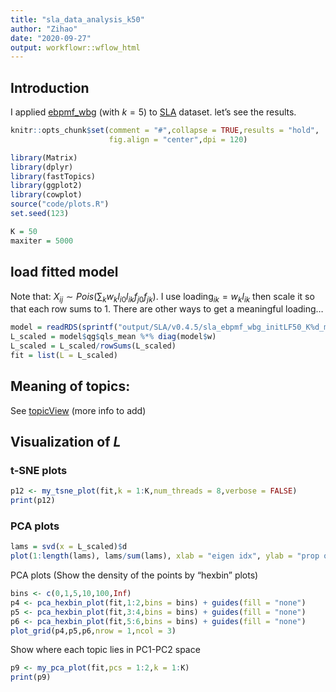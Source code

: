 ```yaml
---
title: "sla_data_analysis_k50"
author: "Zihao"
date: "2020-09-27"
output: workflowr::wflow_html
---
```


## Introduction
I  applied [ebpmf_wbg](https://github.com/stephenslab/ebpmf.alpha/blob/master/R/ebpmf_wbg.R) (with $k = 5$) to [SLA](https://zihao12.github.io/ebpmf_data_analysis/data_preprocessing_sla) dataset. let's see the results.

```r
knitr::opts_chunk$set(comment = "#",collapse = TRUE,results = "hold",
                      fig.align = "center",dpi = 120)
```

```r
library(Matrix)
library(dplyr)
library(fastTopics)
library(ggplot2)
library(cowplot)
source("code/plots.R")
set.seed(123)

K = 50
maxiter = 5000
```


## load fitted model
Note that: $X_{ij} \sim  Pois(\sum_k w_k l_{i0} l_{ik} f_{j0} f_{jk})$. I use $\text{loading}_{ik} = w_k l_{ik}$ then scale it so that each row sums to 1. There are other ways to get a meaningful loading...
```r
model = readRDS(sprintf("output/SLA/v0.4.5/sla_ebpmf_wbg_initLF50_K%d_maxiter%d.Rds", K, maxiter))
L_scaled = model$qg$qls_mean %*% diag(model$w)
L_scaled = L_scaled/rowSums(L_scaled)
fit = list(L = L_scaled)
```

## Meaning of topics:
See [topicView](https://zihao12.shinyapps.io/topicview-app/) (more info to add)

## Visualization of $L$ {.tabset}

### t-SNE plots
```r
p12 <- my_tsne_plot(fit,k = 1:K,num_threads = 8,verbose = FALSE)
print(p12)
```



### PCA plots
```r
lams = svd(x = L_scaled)$d
plot(1:length(lams), lams/sum(lams), xlab = "eigen idx", ylab = "prop of variance explained")
```


<!-- ```{r clustering-1, fig.width=8, fig.height=2.5} -->
<!-- p1 <- basic_pca_plot(fit,1:2) -->
<!-- p2 <- basic_pca_plot(fit,3:4) -->
<!-- p3 <- basic_pca_plot(fit,5:6) -->
<!-- plot_grid(p1,p2,p3,nrow = 1,ncol = 3) -->
<!-- ``` -->

PCA plots (Show the density of the points by “hexbin” plots)
```r
bins <- c(0,1,5,10,100,Inf)
p4 <- pca_hexbin_plot(fit,1:2,bins = bins) + guides(fill = "none")
p5 <- pca_hexbin_plot(fit,3:4,bins = bins) + guides(fill = "none")
p6 <- pca_hexbin_plot(fit,5:6,bins = bins) + guides(fill = "none")
plot_grid(p4,p5,p6,nrow = 1,ncol = 3)
```

Show where each topic lies in PC1-PC2 space
```r
p9 <- my_pca_plot(fit,pcs = 1:2,k = 1:K)
print(p9)
```






